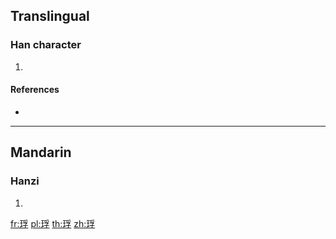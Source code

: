 {{character info/new}}
==Translingual==

===Han character===
{{Han char|rn=96|rad=玉|as=07|sn=11|four=12147|canj=MGBND}}

# {{defn|Han|sort=玉07}}

====References====
* {{Han ref|kx=0733.060|dkj=21016|dj=1145.030|hdz=21117.170|uh=7408|ud=29704|bh=D679|bd=54905}}

----

==Mandarin==

===Hanzi===
{{cmn-hanzi|pin=[[fú]] ([[fu2]])|wg=fu<sup>2</sup>}}

# {{defn|lang=cmn|sort=玉07}}

[[fr:琈]]
[[pl:琈]]
[[th:琈]]
[[zh:琈]]